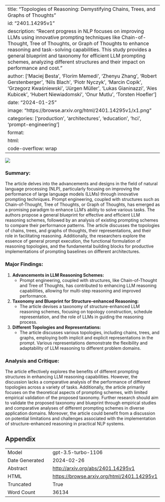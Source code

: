 
---
title: "Topologies of Reasoning: Demystifying Chains, Trees, and Graphs of Thoughts"
id: "2401.14295v1"
description: "Recent progress in NLP focuses on improving LLMs using innovative prompting techniques like Chain-of-Thought, Tree of Thoughts, or Graph of Thoughts to enhance reasoning and task-solving capabilities. This study provides a general blueprint and taxonomy for efficient LLM prompting schemes, analyzing different structures and their impact on performance and cost."
author: ['Maciej Besta', 'Florim Memedi', 'Zhenyu Zhang', 'Robert Gerstenberger', 'Nils Blach', 'Piotr Nyczyk', 'Marcin Copik', 'Grzegorz Kwaśniewski', 'Jürgen Müller', 'Lukas Gianinazzi', 'Ales Kubicek', 'Hubert Niewiadomski', 'Onur Mutlu', 'Torsten Hoefler']
date: "2024-01-25"
image: "https://browse.arxiv.org/html/2401.14295v1/x1.png"
categories: ['production', 'architectures', 'education', 'hci', 'prompt-engineering']
format:
  html:
    code-overflow: wrap
---

![](https://browse.arxiv.org/html/2401.14295v1/x1.png)

### **Summary:**

The article delves into the advancements and designs in the field of natural language processing (NLP), particularly focusing on improving the performance of large language models (LLMs) through innovative prompting techniques. Prompt engineering, coupled with structures such as Chain-of-Thought, Tree of Thoughts, or Graph of Thoughts, has emerged as a promising paradigm to enhance LLM's ability to solve various tasks. The authors propose a general blueprint for effective and efficient LLM reasoning schemes, followed by an analysis of existing prompting schemes to compare their performance patterns. The article discusses the topologies of chains, trees, and graphs of thoughts, their representations, and their role in facilitating reasoning. Additionally, the researchers explore the essence of general prompt execution, the functional formulation of reasoning topologies, and the fundamental building blocks for productive implementations of prompting baselines on different architectures.

### **Major Findings:**
1. **Advancements in LLM Reasoning Schemes:**
   - Prompt engineering, coupled with structures, like Chain-of-Thought and Tree of Thoughts, has contributed to enhancing LLM reasoning capabilities, allowing for multi-step reasoning and improved performance.

2. **Taxonomy and Blueprint for Structure-enhanced Reasoning:**
   - The article devises a taxonomy of structure-enhanced LLM reasoning schemes, focusing on topology construction, schedule representation, and the role of LLMs in guiding the reasoning process.

3. **Different Topologies and Representations:**
   - The article discusses various topologies, including chains, trees, and graphs, employing both implicit and explicit representations in the prompt. Various representations demonstrate the flexibility and adaptability of LLM reasoning to different problem domains.

### **Analysis and Critique:**

The article effectively explores the benefits of different prompting structures in enhancing LLM reasoning capabilities. However, the discussion lacks a comparative analysis of the performance of different topologies across a variety of tasks. Additionally, the article primarily focuses on the theoretical aspects of prompting schemes, with limited empirical validation of the proposed taxonomy. Further research should aim to validate the proposed taxonomy and blueprint through empirical studies and comparative analyses of different prompting schemes in diverse application domains. Moreover, the article could benefit from a discussion on potential limitations and challenges associated with the implementation of structure-enhanced reasoning in practical NLP systems.

## Appendix

|          |          |
|----------|----------|
| Model     | gpt-3.5-turbo-1106       |
| Date Generated     | 2024-02-26       |
| Abstract | [http://arxiv.org/abs/2401.14295v1](http://arxiv.org/abs/2401.14295v1)        |
| HTML     | [https://browse.arxiv.org/html/2401.14295v1](https://browse.arxiv.org/html/2401.14295v1)       |
| Truncated       | True       |
| Word Count       | 36134       |